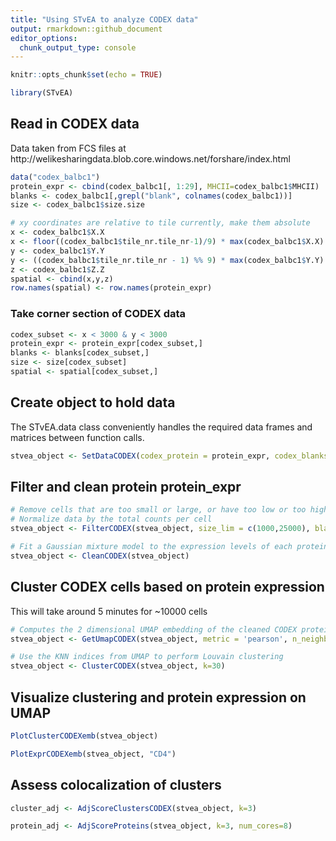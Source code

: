 ```yaml
---
title: "Using STvEA to analyze CODEX data"
output: rmarkdown::github_document
editor_options: 
  chunk_output_type: console
---
```


```r
knitr::opts_chunk$set(echo = TRUE)
```

```r
library(STvEA)
```

## Read in CODEX data
Data taken from FCS files at http://welikesharingdata.blob.core.windows.net/forshare/index.html
```r
data("codex_balbc1")
protein_expr <- cbind(codex_balbc1[, 1:29], MHCII=codex_balbc1$MHCII)
blanks <- codex_balbc1[,grepl("blank", colnames(codex_balbc1))]
size <- codex_balbc1$size.size

# xy coordinates are relative to tile currently, make them absolute
x <- codex_balbc1$X.X
x <- floor((codex_balbc1$tile_nr.tile_nr-1)/9) * max(codex_balbc1$X.X) + x
y <- codex_balbc1$Y.Y
y <- ((codex_balbc1$tile_nr.tile_nr - 1) %% 9) * max(codex_balbc1$Y.Y) + y
z <- codex_balbc1$Z.Z
spatial <- cbind(x,y,z)
row.names(spatial) <- row.names(protein_expr)
```

### Take corner section of CODEX data
```r
codex_subset <- x < 3000 & y < 3000
protein_expr <- protein_expr[codex_subset,]
blanks <- blanks[codex_subset,]
size <- size[codex_subset]
spatial <- spatial[codex_subset,]
```

## Create object to hold data
The STvEA.data class conveniently handles the required data frames and matrices between function calls.
```r
stvea_object <- SetDataCODEX(codex_protein = protein_expr, codex_blanks = blanks, codex_size = size, codex_spatial = as.data.frame(spatial))
```

## Filter and clean protein protein_expr
```r
# Remove cells that are too small or large, or have too low or too high expression in the blank channels. If lower and upper limits aren't specified, quantiles are taken as the limits.
# Normalize data by the total counts per cell
stvea_object <- FilterCODEX(stvea_object, size_lim = c(1000,25000), blank_lower = c(-1200, -1200, -1200, -1200), blank_upper = c(6000,2500,5000,2500))

# Fit a Gaussian mixture model to the expression levels of each protein, new data will be the cumulative probability according to the Gaussian with the higher mean
stvea_object <- CleanCODEX(stvea_object)
```

## Cluster CODEX cells based on protein expression
This will take around 5 minutes for ~10000 cells
```r
# Computes the 2 dimensional UMAP embedding of the cleaned CODEX protein expression for later visualization. UMAP also returns the KNN indices with k = n_neighbors.
stvea_object <- GetUmapCODEX(stvea_object, metric = 'pearson', n_neighbors=30, min_dist=0.1, negative_sample_rate = 50)

# Use the KNN indices from UMAP to perform Louvain clustering
stvea_object <- ClusterCODEX(stvea_object, k=30)
```

## Visualize clustering and protein expression on UMAP 
```r
PlotClusterCODEXemb(stvea_object)
```

```r
PlotExprCODEXemb(stvea_object, "CD4")
```

## Assess colocalization of clusters
```r
cluster_adj <- AdjScoreClustersCODEX(stvea_object, k=3)
```

```r
protein_adj <- AdjScoreProteins(stvea_object, k=3, num_cores=8)
```
